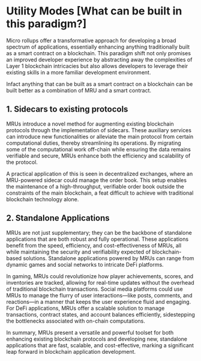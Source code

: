 # Utility Modes [What can be built in this paradigm?]

Micro rollups offer a transformative approach for developing a broad spectrum of applications, essentially enhancing anything traditionally built as a smart contract on a blockchain. This paradigm shift not only promises an improved developer experience by abstracting away the complexities of Layer 1 blockchain intricacies but also allows developers to leverage their existing skills in a more familiar development environment.

Infact anything that can be built as a smart contract on a blockchain can be built better as a combination of MRU and a smart contract.

## 1. Sidecars to existing protocols

MRUs introduce a novel method for augmenting existing blockchain protocols through the implementation of sidecars. These auxiliary services can introduce new functionalities or alleviate the main protocol from certain computational duties, thereby streamlining its operations. By migrating some of the computational work off-chain while ensuring the data remains verifiable and secure, MRUs enhance both the efficiency and scalability of the protocol.

A practical application of this is seen in decentralized exchanges, where an MRU-powered sidecar could manage the order book. This setup enables the maintenance of a high-throughput, verifiable order book outside the constraints of the main blockchain, a feat difficult to achieve with traditional blockchain technology alone.

## 2. Standalone Applications

MRUs are not just supplementary; they can be the backbone of standalone applications that are both robust and fully operational. These applications benefit from the speed, efficiency, and cost-effectiveness of MRUs, all while maintaining the security and verifiability expected of blockchain-based solutions. Standalone applications powered by MRUs can range from dynamic games and social networks to intricate DeFi platforms.

In gaming, MRUs could revolutionize how player achievements, scores, and inventories are tracked, allowing for real-time updates without the overhead of traditional blockchain transactions. Social media platforms could use MRUs to manage the flurry of user interactions—like posts, comments, and reactions—in a manner that keeps the user experience fluid and engaging. For DeFi applications, MRUs offer a scalable solution to manage transactions, contract states, and account balances efficiently, sidestepping the bottlenecks associated with on-chain computations.

In summary, MRUs present a versatile and powerful toolset for both enhancing existing blockchain protocols and developing new, standalone applications that are fast, scalable, and cost-effective, marking a significant leap forward in blockchain application development.
